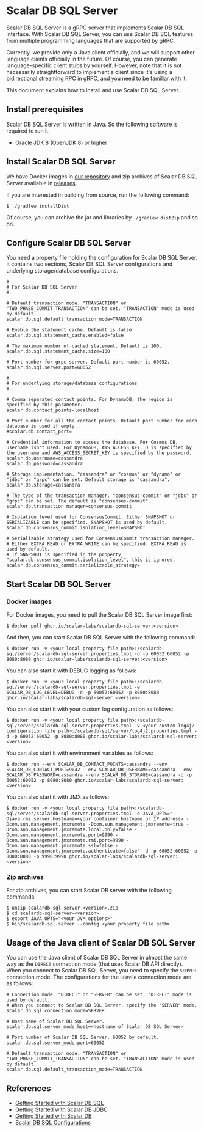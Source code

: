 # Scalar DB SQL Server

Scalar DB SQL Server is a gRPC server that implements Scalar DB SQL interface.
With Scalar DB SQL Server, you can use Scalar DB SQL features from multiple programming languages that are supported by gRPC.

Currently, we provide only a Java client officially, and we will support other language clients officially in the future.
Of course, you can generate language-specific client stubs by yourself.
However, note that it is not necessarily straightforward to implement a client since it's using a bidirectional streaming RPC in gRPC, and you need to be familiar with it.

This document explains how to install and use Scalar DB SQL Server.

## Install prerequisites

Scalar DB SQL Server is written in Java. So the following software is required to run it.

* [Oracle JDK 8](https://www.oracle.com/technetwork/java/javase/downloads/jdk8-downloads-2133151.html) (OpenJDK 8) or higher

## Install Scalar DB SQL Server

We have Docker images in [our repository](https://github.com/orgs/scalar-labs/packages/container/package/scalardb-sql-server) and zip archives of Scalar DB SQL Server available in [releases](https://github.com/scalar-labs/scalardb-sql/releases).

If you are interested in building from source, run the following command:

```shell
$ ./gradlew installDist
```

Of course, you can archive the jar and libraries by `./gradlew distZip` and so on.

## Configure Scalar DB SQL Server

You need a property file holding the configuration for Scalar DB SQL Server.
It contains two sections, Scalar DB SQL Server configurations and underlying storage/database configurations.

```properties
#
# For Scalar DB SQL Server
#

# Default transaction mode. "TRANSACTION" or "TWO_PHASE_COMMIT_TRANSACTION" can be set. "TRANSACTION" mode is used by default.
scalar.db.sql.default_transaction_mode=TRANSACTION

# Enable the statement cache. Default is false.
scalar.db.sql.statement_cache.enabled=false

# The maximum number of cached statement. Default is 100.
scalar.db.sql.statement_cache.size=100

# Port number for grpc server. Default port number is 60052.
scalar.db.sql.server.port=60052

#
# For underlying storage/database configurations
#

# Comma separated contact points. For DynamoDB, the region is specified by this parameter.
scalar.db.contact_points=localhost

# Port number for all the contact points. Default port number for each database is used if empty.
#scalar.db.contact_port=

# Credential information to access the database. For Cosmos DB, username isn't used. For DynamoDB, AWS_ACCESS_KEY_ID is specified by the username and AWS_ACCESS_SECRET_KEY is specified by the password.
scalar.db.username=cassandra
scalar.db.password=cassandra

# Storage implementation. "cassandra" or "cosmos" or "dynamo" or "jdbc" or "grpc" can be set. Default storage is "cassandra".
scalar.db.storage=cassandra

# The type of the transaction manager. "consensus-commit" or "jdbc" or "grpc" can be set. The default is "consensus-commit".
scalar.db.transaction_manager=consensus-commit

# Isolation level used for ConsensusCommit. Either SNAPSHOT or SERIALIZABLE can be specified. SNAPSHOT is used by default.
scalar.db.consensus_commit.isolation_level=SNAPSHOT

# Serializable strategy used for ConsensusCommit transaction manager.
# Either EXTRA_READ or EXTRA_WRITE can be specified. EXTRA_READ is used by default.
# If SNAPSHOT is specified in the property "scalar.db.consensus_commit.isolation_level", this is ignored.
scalar.db.consensus_commit.serializable_strategy=
```

## Start Scalar DB SQL Server

### Docker images

For Docker images, you need to pull the Scalar DB SQL Server image first:
```shell
$ docker pull ghcr.io/scalar-labs/scalardb-sql-server:<version>
```

And then, you can start Scalar DB SQL Server with the following command:
```shell
$ docker run -v <your local property file path>:/scalardb-sql/server/scalardb-sql-server.properties.tmpl -d -p 60052:60052 -p 8080:8080 ghcr.io/scalar-labs/scalardb-sql-server:<version>
```

You can also start it with DEBUG logging as follows:
```shell
$ docker run -v <your local property file path>:/scalardb-sql/server/scalardb-sql-server.properties.tmpl -e SCALAR_DB_LOG_LEVEL=DEBUG -d -p 60052:60052 -p 8080:8080 ghcr.io/scalar-labs/scalardb-sql-server:<version>
````

You can also start it with your custom log configuration as follows:
```shell
$ docker run -v <your local property file path>:/scalardb-sql/server/scalardb-sql-server.properties.tmpl -v <your custom log4j2 configuration file path>:/scalardb-sql/server/log4j2.properties.tmpl -d -p 60052:60052 -p 8080:8080 ghcr.io/scalar-labs/scalardb-sql-server:<version>
```

You can also start it with environment variables as follows:
```shell
$ docker run --env SCALAR_DB_CONTACT_POINTS=cassandra --env SCALAR_DB_CONTACT_PORT=9042 --env SCALAR_DB_USERNAME=cassandra --env SCALAR_DB_PASSWORD=cassandra --env SCALAR_DB_STORAGE=cassandra -d -p 60052:60052 -p 8080:8080 ghcr.io/scalar-labs/scalardb-sql-server:<version>
```

You can also start it with JMX as follows:
```shell
$ docker run -v <your local property file path>:/scalardb-sql/server/scalardb-sql-server.properties.tmpl -e JAVA_OPTS="-Djava.rmi.server.hostname=<your container hostname or IP address> -Dcom.sun.management.jmxremote -Dcom.sun.management.jmxremote=true -Dcom.sun.management.jmxremote.local.only=false -Dcom.sun.management.jmxremote.port=9990 -Dcom.sun.management.jmxremote.rmi.port=9990 -Dcom.sun.management.jmxremote.ssl=false -Dcom.sun.management.jmxremote.authenticate=false" -d -p 60052:60052 -p 8080:8080 -p 9990:9990 ghcr.io/scalar-labs/scalardb-sql-server:<version>
```

### Zip archives

For zip archives, you can start Scalar DB server with the following commands:

```shell
$ unzip scalardb-sql-server-<version>.zip
$ cd scalardb-sql-server-<version>
$ export JAVA_OPTS="<your JVM options>"
$ bin/scalardb-sql-server --config <your property file path>
```

## Usage of the Java client of Scalar DB SQL Server

You can use the Java client of Scalar DB SQL Server in almost the same way as the `DIRECT` connection mode (that uses Scalar DB API directly).
When you connect to Scalar DB SQL Server, you need to specify the `SERVER` connection mode.
The configurations for the `SERVER` connection mode are as follows:

```properties
# Connection mode. "DIRECT" or "SERVER" can be set. "DIRECT" mode is used by default.
# When you connect to Scalar DB SQL Server, specify the "SERVER" mode.
scalar.db.sql.connection_mode=SERVER

# Host name of Scalar DB SQL Server.
scalar.db.sql.server_mode.host=<hostname of Scalar DB SQL Server>

# Port number of Scalar DB SQL Server. 60052 by default.
scalar.db.sql.server_mode.port=60052

# Default transaction mode. "TRANSACTION" or "TWO_PHASE_COMMIT_TRANSACTION" can be set. "TRANSACTION" mode is used by default.
scalar.db.sql.default_transaction_mode=TRANSACTION
```

## References

* [Getting Started with Scalar DB SQL](getting-started-with-sql.mdx)
* [Getting Started with Scalar DB JDBC](getting-started-with-jdbc.mdx)
* [Getting Started with Scalar DB](https://github.com/scalar-labs/scalardb/blob/master/docs/getting-started-with-scalardb.mdx)
* [Scalar DB SQL Configurations](configurations.mdx)
